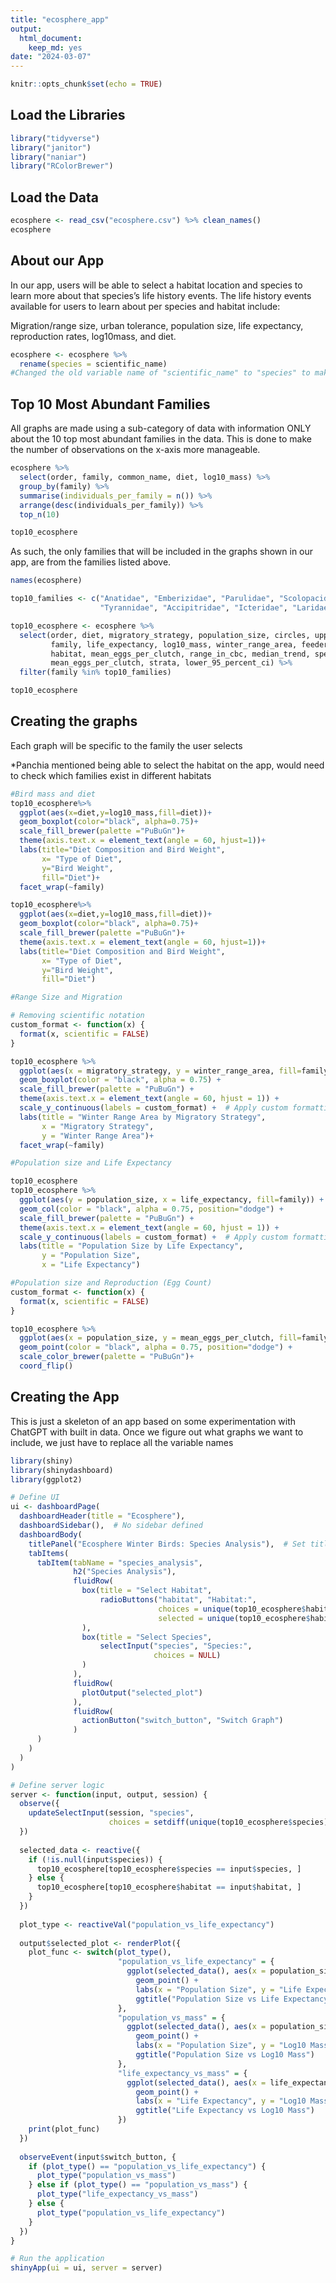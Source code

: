 ```yaml
---
title: "ecosphere_app"
output: 
  html_document: 
    keep_md: yes
date: "2024-03-07"
---
```


```r
knitr::opts_chunk$set(echo = TRUE)
```


## Load the Libraries
```r
library("tidyverse")
library("janitor")
library("naniar")
library("RColorBrewer")
```

## Load the Data
```r
ecosphere <- read_csv("ecosphere.csv") %>% clean_names() 
ecosphere
```

## About our App 
In our app, users will be able to select a habitat location and species to learn more about that species's life history events. The life history events available for users to learn about per species and habitat include: 

Migration/range size, urban tolerance, population size, life expectancy, reproduction rates, log10mass, and diet. 


```r
ecosphere <- ecosphere %>%
  rename(species = scientific_name)
#Changed the old variable name of "scientific_name" to "species" to make app building easier 
```

## Top 10 Most Abundant Families 
All graphs are made using a sub-category of data with information ONLY about the 10 top most abundant families in the data. This is done to make the number of observations on the x-axis more manageable.

```r
ecosphere %>% 
  select(order, family, common_name, diet, log10_mass) %>% 
  group_by(family) %>% 
  summarise(individuals_per_family = n()) %>% 
  arrange(desc(individuals_per_family)) %>%
  top_n(10) 

top10_ecosphere
```
As such, the only families that will be included in the graphs shown in our app, are from the families listed above. 
```r
names(ecosphere)
```


```r
top10_families <- c("Anatidae", "Emberizidae", "Parulidae", "Scolopacidae", 
                    "Tyrannidae", "Accipitridae", "Icteridae", "Laridae", "Corvidae")

top10_ecosphere <- ecosphere %>%
  select(order, diet, migratory_strategy, population_size, circles, upper_95_percent_ci, 
         family, life_expectancy, log10_mass, winter_range_area, feeder_bird, common_name, 
         habitat, mean_eggs_per_clutch, range_in_cbc, median_trend, species, urban_affiliate, 
         mean_eggs_per_clutch, strata, lower_95_percent_ci) %>% 
  filter(family %in% top10_families)

top10_ecosphere
```


## Creating the graphs 
Each graph will be specific to the family the user selects 

*Panchia mentioned being able to select the habitat on the app, would need to check which families exist in different habitats 

```r
#Bird mass and diet 
top10_ecosphere%>% 
  ggplot(aes(x=diet,y=log10_mass,fill=diet))+
  geom_boxplot(color="black", alpha=0.75)+
  scale_fill_brewer(palette ="PuBuGn")+
  theme(axis.text.x = element_text(angle = 60, hjust=1))+
  labs(title="Diet Composition and Bird Weight",
       x= "Type of Diet",
       y="Bird Weight",
       fill="Diet")+
  facet_wrap(~family)
```
```r
top10_ecosphere%>% 
  ggplot(aes(x=diet,y=log10_mass,fill=diet))+
  geom_boxplot(color="black", alpha=0.75)+
  scale_fill_brewer(palette ="PuBuGn")+
  theme(axis.text.x = element_text(angle = 60, hjust=1))+
  labs(title="Diet Composition and Bird Weight",
       x= "Type of Diet",
       y="Bird Weight",
       fill="Diet")
```


```r
#Range Size and Migration 

# Removing scientific notation
custom_format <- function(x) {
  format(x, scientific = FALSE)
}

top10_ecosphere %>% 
  ggplot(aes(x = migratory_strategy, y = winter_range_area, fill=family)) +
  geom_boxplot(color = "black", alpha = 0.75) +
  scale_fill_brewer(palette = "PuBuGn") +
  theme(axis.text.x = element_text(angle = 60, hjust = 1)) +
  scale_y_continuous(labels = custom_format) +  # Apply custom formatting to y-axis
  labs(title = "Winter Range Area by Migratory Strategy",
       x = "Migratory Strategy",
       y = "Winter Range Area")+
  facet_wrap(~family)
```


```r
#Population size and Life Expectancy 

top10_ecosphere
top10_ecosphere %>% 
  ggplot(aes(y = population_size, x = life_expectancy, fill=family)) +
  geom_col(color = "black", alpha = 0.75, position="dodge") +
  scale_fill_brewer(palette = "PuBuGn") +
  theme(axis.text.x = element_text(angle = 60, hjust = 1)) +
  scale_y_continuous(labels = custom_format) +  # Apply custom formatting to y-axis
  labs(title = "Population Size by Life Expectancy",
       y = "Population Size",
       x = "Life Expectancy")
```


```r
#Population size and Reproduction (Egg Count)
custom_format <- function(x) {
  format(x, scientific = FALSE)
}

top10_ecosphere %>% 
  ggplot(aes(x = population_size, y = mean_eggs_per_clutch, fill=family)) +
  geom_point(color = "black", alpha = 0.75, position="dodge") +
  scale_color_brewer(palette = "PuBuGn")+
  coord_flip()
```
## Creating the App 

This is just a skeleton of an app based on some experimentation with ChatGPT with built in data. Once we figure out what graphs we want to include, we just have to replace all the variable names

```r
library(shiny)
library(shinydashboard)
library(ggplot2)

# Define UI
ui <- dashboardPage(
  dashboardHeader(title = "Ecosphere"),
  dashboardSidebar(),  # No sidebar defined
  dashboardBody(
    titlePanel("Ecosphere Winter Birds: Species Analysis"),  # Set title for browser tab
    tabItems(
      tabItem(tabName = "species_analysis",
              h2("Species Analysis"),
              fluidRow(
                box(title = "Select Habitat",
                    radioButtons("habitat", "Habitat:",
                                 choices = unique(top10_ecosphere$habitat),
                                 selected = unique(top10_ecosphere$habitat)[1])
                ),
                box(title = "Select Species",
                    selectInput("species", "Species:",
                                choices = NULL)
                )
              ),
              fluidRow(
                plotOutput("selected_plot")
              ),
              fluidRow(
                actionButton("switch_button", "Switch Graph")
              )
      )
    )
  )
)

# Define server logic
server <- function(input, output, session) {
  observe({
    updateSelectInput(session, "species",
                      choices = setdiff(unique(top10_ecosphere$species), input$habitat))
  })
  
  selected_data <- reactive({
    if (!is.null(input$species)) {
      top10_ecosphere[top10_ecosphere$species == input$species, ]
    } else {
      top10_ecosphere[top10_ecosphere$habitat == input$habitat, ]
    }
  })
  
  plot_type <- reactiveVal("population_vs_life_expectancy")
  
  output$selected_plot <- renderPlot({
    plot_func <- switch(plot_type(),
                        "population_vs_life_expectancy" = {
                          ggplot(selected_data(), aes(x = population_size, y = life_expectancy, color = species)) +
                            geom_point() +
                            labs(x = "Population Size", y = "Life Expectancy") +
                            ggtitle("Population Size vs Life Expectancy")
                        },
                        "population_vs_mass" = {
                          ggplot(selected_data(), aes(x = population_size, y = log10_mass, color = species)) +
                            geom_point() +
                            labs(x = "Population Size", y = "Log10 Mass") +
                            ggtitle("Population Size vs Log10 Mass")
                        },
                        "life_expectancy_vs_mass" = {
                          ggplot(selected_data(), aes(x = life_expectancy, y = log10_mass, color = species)) +
                            geom_point() +
                            labs(x = "Life Expectancy", y = "Log10 Mass") +
                            ggtitle("Life Expectancy vs Log10 Mass")
                        })
    print(plot_func)
  })
  
  observeEvent(input$switch_button, {
    if (plot_type() == "population_vs_life_expectancy") {
      plot_type("population_vs_mass")
    } else if (plot_type() == "population_vs_mass") {
      plot_type("life_expectancy_vs_mass")
    } else {
      plot_type("population_vs_life_expectancy")
    }
  })
}

# Run the application
shinyApp(ui = ui, server = server)

```

